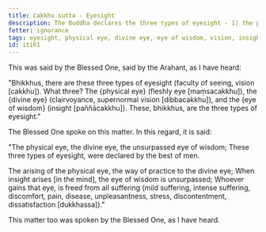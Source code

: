 ```yaml
---
title: Cakkhu sutta - Eyesight
description: The Buddha declares the three types of eyesight - 1) the physical eye, 2) the divine eye, and 3) the eye of wisdom. The eye of wisdom is unsurpassed.
fetter: ignorance
tags: eyesight, physical eye, divine eye, eye of wisdom, vision, insight, iti, iti50-99
id: iti61
---
```


This was said by the Blessed One, said by the Arahant, as I have heard:

"Bhikkhus, there are these three types of eyesight (faculty of seeing, vision [cakkhu]). What three? The \{physical eye} (fleshly eye [maṃsacakkhu]), the \{divine eye} (clairvoyance, supernormal vision [dibbacakkhu]), and the \{eye of wisdom} (insight [paññācakkhu]). These, bhikkhus, are the three types of eyesight."

The Blessed One spoke on this matter. In this regard, it is said:

"The physical eye, the divine eye,
the unsurpassed eye of wisdom;
These three types of eyesight,
were declared by the best of men.

The arising of the physical eye,
the way of practice to the divine eye;
When insight arises [in the mind],
the eye of wisdom is unsurpassed;
Whoever gains that eye,
is freed from all suffering (mild suffering, intense suffering, discomfort, pain, disease, unpleasantness, stress, discontentment, dissatisfaction [dukkhassa])."

This matter too was spoken by the Blessed One, as I have heard.